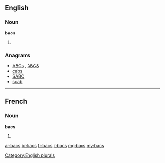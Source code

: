{{also|BACS}}
==English==

===Noun===
'''bacs'''

# {{plural of|bac}}

===Anagrams===
* [[ABCs#English|ABCs]] , [[ABCS#English|ABCS]]
* [[cabs#English|cabs]]
* [[SABC#English|SABC]]
* [[scab#English|scab]]

[[Category:English plurals]]
----
==French==

===Noun===
'''bacs''' 

# {{plural of|bac|lang=fr}}

[[ar:bacs]]
[[br:bacs]]
[[fr:bacs]]
[[it:bacs]]
[[mg:bacs]]
[[my:bacs]]